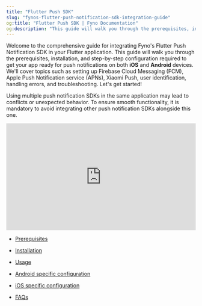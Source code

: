 ```yaml
---
title: "Flutter Push SDK"
slug: "fynos-flutter-push-notification-sdk-integration-guide"
og:title: "Flutter Push SDK | Fyno Documentation"
og:description: "This guide will walk you through the prerequisites, installation, and step-by-step configuration required to get your app ready for push notifications on both iOS and Android devices."
---
```


Welcome to the comprehensive guide for integrating Fyno's Flutter Push Notification SDK in your Flutter application. This guide will walk you through the prerequisites, installation, and step-by-step configuration required to get your app ready for push notifications on both **iOS** and **Android** devices. We'll cover topics such as setting up Firebase Cloud Messaging (FCM), Apple Push Notification service (APNs), Xiaomi Push, user identification, handling errors, and troubleshooting. Let's get started!

<Warning title="Regarding multiple SDKs">Using multiple push notification SDKs in the same application may lead to conflicts or unexpected behavior. To ensure smooth functionality, it is mandatory to avoid integrating other push notification SDKs alongside this one.</Warning>

<div style="position:relative; padding-bottom: 56.25%; height: 0;">
  <iframe width="560" height="315" src="https://www.youtube.com/embed/UrBbYkvY3k4?si=tTFXg1Wy6Z75rWvE" title="YouTube video player" frameborder="0" allow="accelerometer; autoplay; clipboard-write; encrypted-media; gyroscope; picture-in-picture; web-share" referrerpolicy="strict-origin-when-cross-origin" allowfullscreen allow="fullscreen;" style="position: absolute; top: 0; left: 0; width: 100%;height: 100%;"></iframe>
</div>

- [Prerequisites](./prerequisites-1)

- [Installation](./installation)

- [Usage](./usage)

- [Android specific configuration](./getting-your-application-ready-for-push-notifications-in-android-devices)

- [iOS specific configuration](./getting-your-application-ready-for-ios-push-notifications)

- [FAQs](./faqs)
